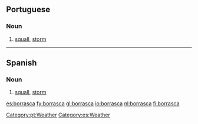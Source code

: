 ==Portuguese==

===Noun===
{{pt-noun-f}}

# [[squall]], [[storm]]

[[Category:pt:Weather]]

----

==Spanish==

===Noun===
{{es-noun-f}}

# [[squall]], [[storm]]

[[Category:es:Weather]]

[[es:borrasca]]
[[fy:borrasca]]
[[gl:borrasca]]
[[io:borrasca]]
[[nl:borrasca]]
[[fi:borrasca]]